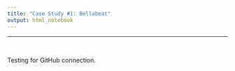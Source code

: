 ```yaml
---
title: "Case Study #1: Bellabeat"
output: html_notebook
---
```


***
<br>

Testing for GitHub connection.